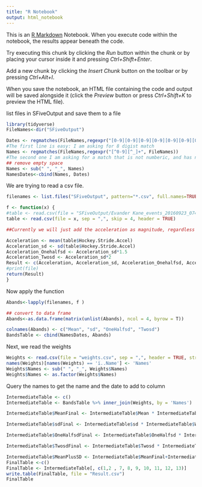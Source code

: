 ```yaml
---
title: "R Notebook"
output: html_notebook
---
```


This is an [R Markdown](http://rmarkdown.rstudio.com) Notebook. When you execute code within the notebook, the results appear beneath the code. 

Try executing this chunk by clicking the *Run* button within the chunk or by placing your cursor inside it and pressing *Ctrl+Shift+Enter*. 


Add a new chunk by clicking the *Insert Chunk* button on the toolbar or by pressing *Ctrl+Alt+I*.

When you save the notebook, an HTML file containing the code and output will be saved alongside it (click the *Preview* button or press *Ctrl+Shift+K* to preview the HTML file).

list files in SFiveOutput and save them to a file
```r
library(tidyverse)
FileNames<-dir("SFiveOutput")

```


```r
Dates <- regmatches(FileNames,regexpr("[0-9][0-9][0-9][0-9][0-9][0-9][0-9][0-9]", FileNames)) 
#The first line is easy: I am asking for 8 digist match
Names <- regmatches(FileNames,regexpr("[^0-9][^_]+", FileNames))
#The second one I am asking for a match that is not numberic, and has no (_) sign
## remove empty space
Names <- sub(" ", "_", Names)
NamesDates<-cbind(Names, Dates)
```

We are trying to read a csv file. 
```r
filenames <- list.files("SFiveOutput", pattern="*.csv", full.names=TRUE)
```
```r
f <- function(x) {
#table <- read.csv(file = "SFiveOutput/Evander Kane_events_20160923_074020_RN817490432.csv", sep = ",", skip = 4, header = TRUE)
table <- read.csv(file = x, sep = ",", skip = 4, header = TRUE)

##Currently we will just add the acceleration as magnitude, regardless of the direction.

Acceleration <- mean(table$Hockey.Stride.Accel)
Acceleration_sd <- sd(table$Hockey.Stride.Accel)
Acceleration_Onehalfsd <- Acceleration_sd*1.5
Acceleration_Twosd <- Acceleration_sd*2
Result <- c(Acceleration, Acceleration_sd, Acceleration_Onehalfsd, Acceleration_Twosd)
#print(file)
return(Result)
}
```

Now apply the function
```r
Abands<-lapply(filenames, f )

## convert to data frame
Abands<-as.data.frame(matrix(unlist(Abands), ncol = 4, byrow = T))

colnames(Abands) <- c("Mean", "sd", "OneHalfsd", "Twosd")
BandsTable <- cbind(NamesDates, Abands)
```

Next, we read the weights

```r
Weights <- read.csv(file = "weights.csv", sep = ",", header = TRUE, stringsAsFactors = TRUE)
names(Weights)[names(Weights) == 'ï..Name'] <- 'Names'
Weights$Names <- sub(" ", "_", Weights$Names)
Weights$Names <- as.factor(Weights$Names)

```


Query the names to get the name and the date to add to column
```r
IntermediateTable <- c()
IntermediateTable <- BandsTable %>% inner_join(Weights, by = 'Names')
```

```r
IntermediateTable$MeanFinal <- IntermediateTable$Mean * IntermediateTable$Weight*0.453

IntermediateTable$sdFinal <- IntermediateTable$sd * IntermediateTable$Weight*0.453

IntermediateTable$OneHalfsdFinal <- IntermediateTable$OneHalfsd * IntermediateTable$Weight*0.453

IntermediateTable$TwosdFinal <- IntermediateTable$Twosd * IntermediateTable$Weight*0.453

IntermediateTable$MeanPlusSD <- IntermediateTable$MeanFinal+IntermediateTable$sdFinal
FinalTable <-c()
FinalTable <- IntermediateTable[, c(1,2 , 7, 8, 9, 10, 11, 12, 13)]
write.table(FinalTable, file = "Result.csv")
FinalTable
```